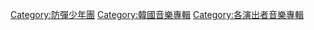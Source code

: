 {{Cat see also|防彈少年團歌曲}}

[[Category:防彈少年團|Category:防彈少年團]]
[[Category:韓國音樂專輯|Category:韓國音樂專輯]]
[[Category:各演出者音樂專輯|Category:各演出者音樂專輯]]